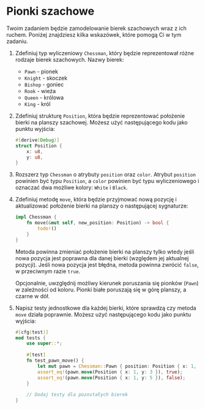 # Pionki szachowe

Twoim zadaniem będzie zamodelowanie bierek szachowych wraz z ich ruchem. Poniżej znajdziesz kilka wskazówek, które pomogą Ci w tym zadaniu.    
1. Zdefiniuj typ wyliczeniowy `Chessman`, który będzie reprezentował różne rodzaje bierek szachowych. Nazwy bierek: 
    - `Pawn` - pionek
    - `Knight` - skoczek
    - `Bishop` - goniec
    - `Rook`  - wieża
    - `Queen` - królowa
    - `King` - król
2. Zdefiniuj strukturę `Position`, która będzie reprezentować położenie bierki na planszy szachowej. Możesz użyć następującego kodu jako punktu wyjścia:
    ```rust
    #[derive(Debug)]
    struct Position {
        x: u8,
        y: u8,
    }
    ```   
3. Rozszerz typ `Chessman` o atrybuty `position` oraz `color`. Atrybut `position` powinien być typu `Position`, a `color` powinien być typu wyliczeniowego i oznaczać dwa możliwe kolory: `White` i `Black`.
4. Zdefiniuj metodę `move`, która będzie przyjmować nową pozycję i aktualizować położenie bierki na planszy o następującej sygnaturze: 
    ```rust
    impl Chessman {
        fn move(&mut self, new_position: Position) -> bool {
            todo!()
        }
    }
    ```
    Metoda powinna zmieniać położenie bierki na planszy tylko wtedy jeśli nowa pozycja jest poprawna dla danej bierki (względem jej aktualnej pozycji). Jeśli nowa pozycja jest błędna, metoda powinna zwrócić `false`, w przeciwnym razie `true`.

    Opcjonalnie, uwzględnij możliwy kierunek poruszania się pionków (`Pawn`) w zależności od koloru. Pionki białe poruszają się w górę planszy, a czarne w dół.
5. Napisz testy jednostkowe dla każdej bierki, które sprawdzą czy metoda `move` działa poprawnie. Możesz użyć następującego kodu jako punktu wyjścia:
    ```rust
    #[cfg(test)]
    mod tests {
        use super::*;
        
        #[test]
        fn test_pawn_move() {
            let mut pawn = Chessman::Pawn { position: Position { x: 1, y: 2 }, color: Color::White };
            assert_eq!(pawn.move(Position { x: 1, y: 3 }), true);
            assert_eq!(pawn.move(Position { x: 1, y: 5 }), false);
        }
        
        // Dodaj testy dla pozostałych bierek
    }
    ```




